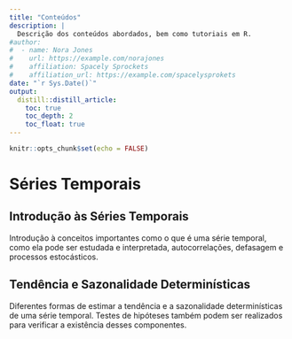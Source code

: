 ```yaml
---
title: "Conteúdos"
description: |
  Descrição dos conteúdos abordados, bem como tutoriais em R.
#author:
#  - name: Nora Jones 
#    url: https://example.com/norajones
#    affiliation: Spacely Sprockets
#    affiliation_url: https://example.com/spacelysprokets
date: "`r Sys.Date()`"
output:
  distill::distill_article:
    toc: true
    toc_depth: 2
    toc_float: true
---
```


```r
knitr::opts_chunk$set(echo = FALSE)
```

# Séries Temporais

## Introdução às Séries Temporais

Introdução à conceitos importantes como o que é uma série temporal, como ela pode ser estudada e interpretada, autocorrelações, defasagem e processos estocásticos.

## Tendência e Sazonalidade Determinísticas

Diferentes formas de estimar a tendência e a sazonalidade determinísticas de uma série temporal. Testes de hipóteses também podem ser realizados para verificar a existência desses componentes.
